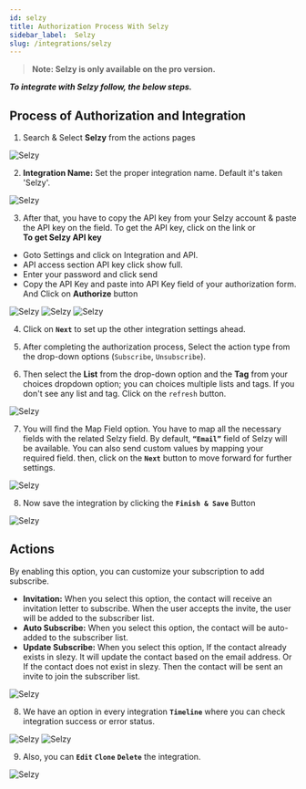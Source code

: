 ```yaml
---
id: selzy
title: Authorization Process With Selzy
sidebar_label:  Selzy
slug: /integrations/selzy
---
```


> **Note: Selzy is only available on the pro version.**

***To integrate with Selzy follow, the below steps.***


## Process of Authorization and Integration

1.	Search & Select **Selzy** from the actions pages
 <Image src="actions/selzy/search-and-select" alt="Selzy" w="1020" h="350" />

2. **Integration Name:** Set the proper integration name. Default it's taken 'Selzy'.
 <Image src="actions/selzy/default-integration-name" alt="Selzy" w="1020" h="350" />

3.	After that, you have to copy the API key from your Selzy account & paste the API key on the field. To get the API key, click on the link or    
**To get Selzy API key**
- Goto Settings and click on Integration and API.
- API access section API key click show full.
- Enter your password and click send
- Copy the API Key and paste into API Key field of your authorization form. And Click on **Authorize** button
 <Image src="actions/selzy/click-here" alt="Selzy" w="1020" h="350" />
 <Image src="actions/selzy/visit-api-console" alt="Selzy" w="1020" h="350" />
 <Image src="actions/selzy/authorize" alt="Selzy" w="1020" h="350" />


4. Click on **`Next`** to set up the other integration settings ahead.

5. After completing the authorization process, Select the action type from the drop-down options (`Subscribe`, `Unsubscribe`).

6. Then select the **List** from the drop-down option and the **Tag** from your choices dropdown option; you can choices multiple lists and tags.  If you don't see any list and tag. Click on the `refresh` button.
 <Image src="actions/selzy/select-list-tag" alt="Selzy" w="1020" h="350" />

7.	You will find the Map Field option. You have to map all the necessary fields with the related Selzy field. By default, **`“Email”`** field of Selzy will be available. You can also send custom values by mapping your required field. then, click on the **`Next`** button to move forward for further settings.

 <Image src="actions/selzy/selzy-field-map" alt="Selzy" w="1020" h="350" />

8. Now save the integration by clicking the **`Finish & Save`** Button

 <Image src="actions/selzy/finish-save" alt="Selzy" w="1020" h="350" />

## Actions
By enabling this option, you can customize your subscription to add subscribe.
- **Invitation:** When you select this option, the contact will receive an invitation letter to subscribe. When the user accepts the invite, the user will be added to the subscriber list.
- **Auto Subscribe:** When you select this option, the contact will be auto-added to the subscriber list.
- **Update Subscribe:** When you select this option, If the contact already exists in slezy. It will update the contact based on the email address. Or If the contact does not exist in slezy. Then the contact will be sent an invite to join the subscriber list.
 <Image src="actions/selzy/add-option" alt="Selzy" w="1020" h="350" />


8. We have an option in every integration **`Timeline`** where you can check integration success or error status.
 <Image src="actions/selzy/selzy-timeline" alt="Selzy" w="1020" h="350" />
 <Image src="actions/selzy/selzy-log" alt="Selzy" w="1020" h="350" />

9. Also, you can **`Edit`** **`Clone`** **`Delete`** the integration.

 <Image src="actions/selzy/selzy-option" alt="Selzy" w="1020" h="350" />


<Feedback/>